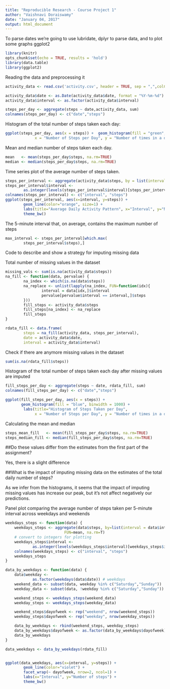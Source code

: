 ---
title: "Reproducible Research - Course Project 1"
author: "Vaishnavi Doraiswamy"
date: "January 04, 2017"
output: html_document
---

To parse dates we're going to use lubridate, dplyr to parse data, and to plot some graphs ggplot2

```{r, echo=TRUE}

library(knitr)
opts_chunk$set(echo = TRUE, results = 'hold')
library(data.table)
library(ggplot2) 

```

Reading the data and preprocessing it

```{r, echo=TRUE}
activity_data <- read.csv('activity.csv', header = TRUE, sep = ",",colClasses=c("numeric", "character", "numeric"))

activity_data$date <- as.Date(activity_data$date, format = "%Y-%m-%d")
activity_data$interval <- as.factor(activity_data$interval)

```


```{r, echo=TRUE}
steps_per_day <- aggregate(steps ~ date,activity_data, sum)
colnames(steps_per_day) <- c("date","steps")
```


Histogram of the total number of steps taken each day:

```{r, echo=TRUE}
ggplot(steps_per_day, aes(x = steps)) +  geom_histogram(fill = "green", binwidth = 1000) + labs(title="Histogram of Steps Taken per Day", 
             x = "Number of Steps per Day", y = "Number of times in a day(Count)") + theme_bw() 
```

Mean and median number of steps taken each day. 

```{r, echo=TRUE}
mean   <- mean(steps_per_day$steps, na.rm=TRUE)
median <- median(steps_per_day$steps, na.rm=TRUE)
```

Time series plot of the average number of steps taken.

```{r, echo=TRUE}
steps_per_interval <- aggregate(activity_data$steps, by = list(interval = activity_data$interval), FUN=mean, na.rm=TRUE)
steps_per_interval$interval <- 
        as.integer(levels(steps_per_interval$interval)[steps_per_interval$interval])
colnames(steps_per_interval) <- c("interval", "steps")
ggplot(steps_per_interval, aes(x=interval, y=steps)) +   
        geom_line(color="orange", size=1) +  
        labs(title="Average Daily Activity Pattern", x="Interval", y="Number of steps") +  
        theme_bw()
```

The 5-minute interval that, on average, contains the maximum number of steps
```{r, echo=TRUE}
max_interval <- steps_per_interval[which.max(  
        steps_per_interval$steps),]
```

Code to describe and show a strategy for imputing missing data

Total number of missing values in the dataset
```{r, echo=TRUE}
missing_vals <- sum(is.na(activity_data$steps))
na_fill <- function(data, pervalue) {
        na_index <- which(is.na(data$steps))
        na_replace <- unlist(lapply(na_index, FUN=function(idx){
                interval = data[idx,]$interval
                pervalue[pervalue$interval == interval,]$steps
        }))
        fill_steps <- activity_data$steps
        fill_steps[na_index] <- na_replace
        fill_steps
}

rdata_fill <- data.frame(  
        steps = na_fill(activity_data, steps_per_interval),  
        date = activity_data$date,  
        interval = activity_data$interval)


```
Check if there are anymore missing values in the dataset
```{r, echo=TRUE}
sum(is.na(rdata_fill$steps))
```
Histogram of the total number of steps taken each day after missing values are imputed
```{r, echo=TRUE}
fill_steps_per_day <- aggregate(steps ~ date, rdata_fill, sum)
colnames(fill_steps_per_day) <- c("date","steps")

ggplot(fill_steps_per_day, aes(x = steps)) + 
       geom_histogram(fill = "blue", binwidth = 1000) + 
        labs(title="Histogram of Steps Taken per Day", 
             x = "Number of Steps per Day", y = "Number of times in a day(Count)") + theme_bw() 
```
Calculating the mean and median
```{r, echo=TRUE}
steps_mean_fill   <- mean(fill_steps_per_day$steps, na.rm=TRUE)
steps_median_fill <- median(fill_steps_per_day$steps, na.rm=TRUE)
```
##Do these values differ from the estimates from the first part of the assignment?

Yes, there is a slight difference

##What is the impact of imputing missing data on the estimates of the total daily number of steps?

As we infer from the histograms, it seems that the impact of imputing missing values has increase our peak, but it's not affect negatively our predictions.


Panel plot comparing the average number of steps taken per 5-minute interval across weekdays and weekends

```{r, echo=TRUE}
weekdays_steps <- function(data) {
    weekdays_steps <- aggregate(data$steps, by=list(interval = data$interval),
                          FUN=mean, na.rm=T)
    # convert to integers for plotting
    weekdays_steps$interval <- 
            as.integer(levels(weekdays_steps$interval)[weekdays_steps$interval])
    colnames(weekdays_steps) <- c("interval", "steps")
    weekdays_steps
}

data_by_weekdays <- function(data) {
    data$weekday <- 
            as.factor(weekdays(data$date)) # weekdays
    weekend_data <- subset(data, weekday %in% c("Saturday","Sunday"))
    weekday_data <- subset(data, !weekday %in% c("Saturday","Sunday"))

    weekend_steps <- weekdays_steps(weekend_data)
    weekday_steps <- weekdays_steps(weekday_data)

    weekend_steps$dayofweek <- rep("weekend", nrow(weekend_steps))
    weekday_steps$dayofweek <- rep("weekday", nrow(weekday_steps))

    data_by_weekdays <- rbind(weekend_steps, weekday_steps)
    data_by_weekdays$dayofweek <- as.factor(data_by_weekdays$dayofweek)
    data_by_weekdays
}

data_weekdays <- data_by_weekdays(rdata_fill)


ggplot(data_weekdays, aes(x=interval, y=steps)) + 
        geom_line(color="violet") + 
        facet_wrap(~ dayofweek, nrow=2, ncol=1) +
        labs(x="Interval", y="Number of steps") +
        theme_bw()
```